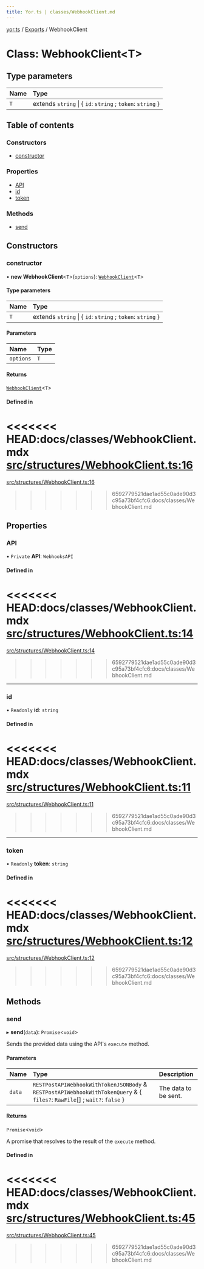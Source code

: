 ```yaml
---
title: Yor.ts | classes/WebhookClient.md
---
```

[yor.ts](../README.md) / [Exports](../modules.md) / WebhookClient

# Class: WebhookClient\<T\>

## Type parameters

| Name | Type |
| :------ | :------ |
| `T` | extends `string` \| \{ `id`: `string` ; `token`: `string`  } |

## Table of contents

### Constructors

- [constructor](WebhookClient.md#constructor)

### Properties

- [API](WebhookClient.md#api)
- [id](WebhookClient.md#id)
- [token](WebhookClient.md#token)

### Methods

- [send](WebhookClient.md#send)

## Constructors

### constructor

• **new WebhookClient**\<`T`\>(`options`): [`WebhookClient`](WebhookClient.md)\<`T`\>

#### Type parameters

| Name | Type |
| :------ | :------ |
| `T` | extends `string` \| \{ `id`: `string` ; `token`: `string`  } |

#### Parameters

| Name | Type |
| :------ | :------ |
| `options` | `T` |

#### Returns

[`WebhookClient`](WebhookClient.md)\<`T`\>

#### Defined in

<<<<<<< HEAD:docs/classes/WebhookClient.mdx
[src/structures/WebhookClient.ts:16](https://github.com/OreOreki/interactions.ts/blob/dd9125a/src/structures/WebhookClient.ts#L16)
=======
[src/structures/WebhookClient.ts:16](https://github.com/OreOreki/yor.ts/blob/dd9125a/src/structures/WebhookClient.ts#L16)
>>>>>>> 6592779521dae1ad55c0ade90d3c95a73bf4cfc6:docs/classes/WebhookClient.md

## Properties

### API

• `Private` **API**: `WebhooksAPI`

#### Defined in

<<<<<<< HEAD:docs/classes/WebhookClient.mdx
[src/structures/WebhookClient.ts:14](https://github.com/OreOreki/interactions.ts/blob/dd9125a/src/structures/WebhookClient.ts#L14)
=======
[src/structures/WebhookClient.ts:14](https://github.com/OreOreki/yor.ts/blob/dd9125a/src/structures/WebhookClient.ts#L14)
>>>>>>> 6592779521dae1ad55c0ade90d3c95a73bf4cfc6:docs/classes/WebhookClient.md

___

### id

• `Readonly` **id**: `string`

#### Defined in

<<<<<<< HEAD:docs/classes/WebhookClient.mdx
[src/structures/WebhookClient.ts:11](https://github.com/OreOreki/interactions.ts/blob/dd9125a/src/structures/WebhookClient.ts#L11)
=======
[src/structures/WebhookClient.ts:11](https://github.com/OreOreki/yor.ts/blob/dd9125a/src/structures/WebhookClient.ts#L11)
>>>>>>> 6592779521dae1ad55c0ade90d3c95a73bf4cfc6:docs/classes/WebhookClient.md

___

### token

• `Readonly` **token**: `string`

#### Defined in

<<<<<<< HEAD:docs/classes/WebhookClient.mdx
[src/structures/WebhookClient.ts:12](https://github.com/OreOreki/interactions.ts/blob/dd9125a/src/structures/WebhookClient.ts#L12)
=======
[src/structures/WebhookClient.ts:12](https://github.com/OreOreki/yor.ts/blob/dd9125a/src/structures/WebhookClient.ts#L12)
>>>>>>> 6592779521dae1ad55c0ade90d3c95a73bf4cfc6:docs/classes/WebhookClient.md

## Methods

### send

▸ **send**(`data`): `Promise`\<`void`\>

Sends the provided data using the API's `execute` method.

#### Parameters

| Name | Type | Description |
| :------ | :------ | :------ |
| `data` | `RESTPostAPIWebhookWithTokenJSONBody` & `RESTPostAPIWebhookWithTokenQuery` & \{ `files?`: `RawFile`[] ; `wait?`: ``false``  } | The data to be sent. |

#### Returns

`Promise`\<`void`\>

A promise that resolves to the result of the `execute` method.

#### Defined in

<<<<<<< HEAD:docs/classes/WebhookClient.mdx
[src/structures/WebhookClient.ts:45](https://github.com/OreOreki/interactions.ts/blob/dd9125a/src/structures/WebhookClient.ts#L45)
=======
[src/structures/WebhookClient.ts:45](https://github.com/OreOreki/yor.ts/blob/dd9125a/src/structures/WebhookClient.ts#L45)
>>>>>>> 6592779521dae1ad55c0ade90d3c95a73bf4cfc6:docs/classes/WebhookClient.md
